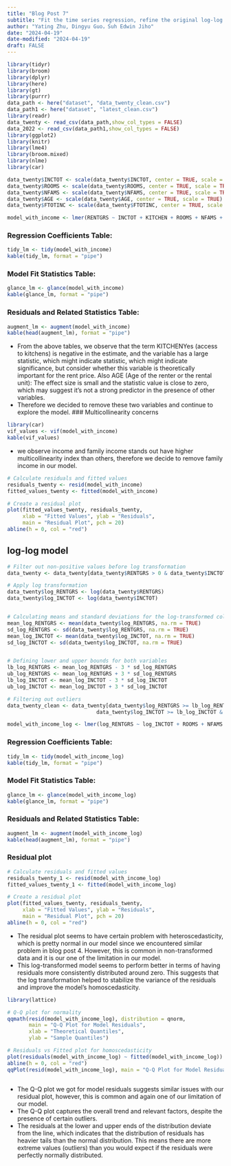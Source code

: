 ```yaml
---
title: "Blog Post 7"
subtitle: "Fit the time series regression, refine the original log-log model, and discuss the model's validity and reliability."
author: "Yating Zhu, Dingyu Guo，Suh Edwin Jiho"
date: "2024-04-19"
date-modified: "2024-04-19"
draft: FALSE
---
```

```r
library(tidyr)
library(broom)
library(dplyr)
library(here)
library(gt)
library(purrr)
data_path <- here("dataset", "data_twenty_clean.csv")
data_path1 <- here("dataset", "latest_clean.csv")
library(readr)
data_twenty <- read_csv(data_path,show_col_types = FALSE) 
data_2022 <- read_csv(data_path1,show_col_types = FALSE) 
library(ggplot2)
library(knitr)
library(lme4)
library(broom.mixed)
library(nlme)
library(car)

```


```r
data_twenty$INCTOT <- scale(data_twenty$INCTOT, center = TRUE, scale = TRUE)
data_twenty$ROOMS <- scale(data_twenty$ROOMS, center = TRUE, scale = TRUE)
data_twenty$NFAMS <- scale(data_twenty$NFAMS, center = TRUE, scale = TRUE)
data_twenty$AGE <- scale(data_twenty$AGE, center = TRUE, scale = TRUE)
data_twenty$FTOTINC <- scale(data_twenty$FTOTINC, center = TRUE, scale = TRUE)

model_with_income <- lmer(RENTGRS ~ INCTOT + KITCHEN + ROOMS + NFAMS + AGE + MARST + RACE + EMPSTAT + FTOTINC + (1 | REGION_CLASSIFIED), data = data_twenty, REML = FALSE)
```

### Regression Coefficients Table:
```r
tidy_lm <- tidy(model_with_income)
kable(tidy_lm, format = "pipe")
```

### Model Fit Statistics Table:
```r
glance_lm <- glance(model_with_income)
kable(glance_lm, format = "pipe")
```

### Residuals and Related Statistics Table:
```r
augment_lm <- augment(model_with_income)
kable(head(augment_lm), format = "pipe")
```
- From the above tables, we observe that the term	KITCHENYes (access to kitchens) is negative in the estimate, and the variable has a large statistic, which might indicate statistic, which might indicate significance, but consider whether this variable is theoretically important for the rent price. Also AGE (Age of the renter or the rental unit): The effect size is small and the statistic value is close to zero, which may suggest it's not a strong predictor in the presence of other variables.
- Therefore we decided to remove these two variables and continue to explore the model.
### Multicollinearity concerns
```r
library(car)
vif_values <- vif(model_with_income)
kable(vif_values)
```
- we observe income and family income stands out have higher multicollinearity index than others, therefore we decide to remove family income in our model.

```r
# Calculate residuals and fitted values
residuals_twenty <- resid(model_with_income)
fitted_values_twenty <- fitted(model_with_income)

# Create a residual plot
plot(fitted_values_twenty, residuals_twenty, 
     xlab = "Fitted Values", ylab = "Residuals",
     main = "Residual Plot", pch = 20)
abline(h = 0, col = "red") 
```




## log-log model
```r
# Filter out non-positive values before log transformation
data_twenty <- data_twenty[data_twenty$RENTGRS > 0 & data_twenty$INCTOT > 0, ]

# Apply log transformation
data_twenty$log_RENTGRS <- log(data_twenty$RENTGRS)
data_twenty$log_INCTOT <- log(data_twenty$INCTOT)


# Calculating means and standard deviations for the log-transformed columns
mean_log_RENTGRS <- mean(data_twenty$log_RENTGRS, na.rm = TRUE)
sd_log_RENTGRS <- sd(data_twenty$log_RENTGRS, na.rm = TRUE)
mean_log_INCTOT <- mean(data_twenty$log_INCTOT, na.rm = TRUE)
sd_log_INCTOT <- sd(data_twenty$log_INCTOT, na.rm = TRUE)


# Defining lower and upper bounds for both variables
lb_log_RENTGRS <- mean_log_RENTGRS - 3 * sd_log_RENTGRS
ub_log_RENTGRS <- mean_log_RENTGRS + 3 * sd_log_RENTGRS
lb_log_INCTOT <- mean_log_INCTOT - 3 * sd_log_INCTOT
ub_log_INCTOT <- mean_log_INCTOT + 3 * sd_log_INCTOT

# Filtering out outliers
data_twenty_clean <- data_twenty[data_twenty$log_RENTGRS >= lb_log_RENTGRS & data_twenty$log_RENTGRS <= ub_log_RENTGRS & 
                             data_twenty$log_INCTOT >= lb_log_INCTOT & data_twenty$log_INCTOT <= ub_log_INCTOT, ]


```

```r
model_with_income_log <- lmer(log_RENTGRS ~ log_INCTOT + ROOMS + NFAMS + MARST + RACE + EMPSTAT + (1 | REGION_CLASSIFIED), data = data_twenty_clean, REML = FALSE)
```

### Regression Coefficients Table:
```r
tidy_lm <- tidy(model_with_income_log)
kable(tidy_lm, format = "pipe")
```

### Model Fit Statistics Table:
```r
glance_lm <- glance(model_with_income_log)
kable(glance_lm, format = "pipe")
```

### Residuals and Related Statistics Table:
```r
augment_lm <- augment(model_with_income_log)
kable(head(augment_lm), format = "pipe")
```



### Residual plot
```r
# Calculate residuals and fitted values
residuals_twenty_1 <- resid(model_with_income_log)
fitted_values_twenty_1 <- fitted(model_with_income_log)

# Create a residual plot
plot(fitted_values_twenty, residuals_twenty, 
     xlab = "Fitted Values", ylab = "Residuals",
     main = "Residual Plot", pch = 20)
abline(h = 0, col = "red") 
```
- The residual plot seems to have certain problem with heteroscedasticity, which is pretty normal in our model since we encountered similar problem in blog post 4. However, this is common in non-transformed data and it is our one of the limitation in our model. 
- This log-transformed model seems to perform better in terms of having residuals more consistently distributed around zero. This suggests that the log transformation helped to stabilize the variance of the residuals and improve the model's homoscedasticity.


```r
library(lattice)

# Q-Q plot for normality
qqmath(resid(model_with_income_log), distribution = qnorm,
       main = "Q-Q Plot for Model Residuals", 
       xlab = "Theoretical Quantiles", 
       ylab = "Sample Quantiles")

# Residuals vs Fitted plot for homoscedasticity
plot(residuals(model_with_income_log) ~ fitted(model_with_income_log))
abline(h = 0, col = "red")
qqPlot(resid(model_with_income_log), main = "Q-Q Plot for Model Residuals")



```
- The Q-Q plot we got for model residuals suggests similar issues with our residual plot, however, this is common and again one of our limitation of our model.
- The Q-Q plot captures the overall trend and relevant factors, despite the presence of certain outliers.
- The residuals at the lower and upper ends of the distribution deviate from the line, which indicates that the distribution of residuals has heavier tails than the normal distribution. This means there are more extreme values (outliers) than you would expect if the residuals were perfectly normally distributed.





